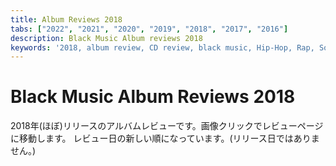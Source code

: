 ```yaml
---
title: Album Reviews 2018
tabs: ["2022", "2021", "2020", "2019", "2018", "2017", "2016"]
description: Black Music Album reviews 2018
keywords: '2018, album review, CD review, black music, Hip-Hop, Rap, Soul, R&B'
---
```



# Black Music Album Reviews 2018

<PageDescription>

2018年(ほぼ)リリースのアルバムレビューです。画像クリックでレビューページに移動します。
レビュー日の新しい順になっています。(リリース日ではありません。)

</PageDescription>

<Row>
<Column colMd={2} colLg={3} noGutterMdLeft>
<Review1 />
</Column>
<Column colMd={2} colLg={3} noGutterMdLeft>
<Review2 />
</Column>
<Column colMd={2} colLg={3} noGutterMdLeft>
<Review3 />
</Column>
<Column colMd={2} colLg={3} noGutterMdLeft>
<Review4 />
</Column>
</Row>

<Row>
<Column colMd={2} colLg={3} noGutterMdLeft>
<Review5 />
</Column>
<Column colMd={2} colLg={3} noGutterMdLeft>
<Review6 />
</Column>
<Column colMd={2} colLg={3} noGutterMdLeft>
<Review7 />
</Column>
<Column colMd={2} colLg={3} noGutterMdLeft>
<Review8 />
</Column>
</Row>

<Row>
<Column colMd={2} colLg={3} noGutterMdLeft>
<Review9 />
</Column>
<Column colMd={2} colLg={3} noGutterMdLeft>
<Review10 />
</Column>
<Column colMd={2} colLg={3} noGutterMdLeft>
<Review11 />
</Column>
<Column colMd={2} colLg={3} noGutterMdLeft>
<Review12 />
</Column>
</Row>

<Row>
<Column colMd={2} colLg={3} noGutterMdLeft>
<Review13 />
</Column>
<Column colMd={2} colLg={3} noGutterMdLeft>
<Review14 />
</Column>
<Column colMd={2} colLg={3} noGutterMdLeft>
<Review15 />
</Column>
<Column colMd={2} colLg={3} noGutterMdLeft>
<Review16 />
</Column>
</Row>

<Row>
<Column colMd={2} colLg={3} noGutterMdLeft>
<Review17 />
</Column>
<Column colMd={2} colLg={3} noGutterMdLeft>
<Review18 />
</Column>
<Column colMd={2} colLg={3} noGutterMdLeft>
<Review19 />
</Column>
<Column colMd={2} colLg={3} noGutterMdLeft>
<Review20 />
</Column>
</Row>

<Row>
<Column colMd={2} colLg={3} noGutterMdLeft>
<Review21 />
</Column>
<Column colMd={2} colLg={3} noGutterMdLeft>
<Review22 />
</Column>
<Column colMd={2} colLg={3} noGutterMdLeft>
<Review23 />
</Column>
<Column colMd={2} colLg={3} noGutterMdLeft>
<Review24 />
</Column>
</Row>

<Row>
<Column colMd={2} colLg={3} noGutterMdLeft>
<Review25 />
</Column>
<Column colMd={2} colLg={3} noGutterMdLeft>
<Review26 />
</Column>
<Column colMd={2} colLg={3} noGutterMdLeft>
<Review27 />
</Column>
<Column colMd={2} colLg={3} noGutterMdLeft>
<Review28 />
</Column>
</Row>

<Row>
<Column colMd={2} colLg={3} noGutterMdLeft>
<Review29 />
</Column>
<Column colMd={2} colLg={3} noGutterMdLeft>
<Review30 />
</Column>
<Column colMd={2} colLg={3} noGutterMdLeft>
<Review31 />
</Column>
<Column colMd={2} colLg={3} noGutterMdLeft>
<Review32 />
</Column>
</Row>

<Row>
<Column colMd={2} colLg={3} noGutterMdLeft>
<Review33 />
</Column>
<Column colMd={2} colLg={3} noGutterMdLeft>
<Review34 />
</Column>
<Column colMd={2} colLg={3} noGutterMdLeft>
<Review35 />
</Column>
<Column colMd={2} colLg={3} noGutterMdLeft>
<Review36 />
</Column>
</Row>

<Row>
<Column colMd={2} colLg={3} noGutterMdLeft>
<Review37 />
</Column>
<Column colMd={2} colLg={3} noGutterMdLeft>
<Review38 />
</Column>
<Column colMd={2} colLg={3} noGutterMdLeft>
<Review39 />
</Column>
<Column colMd={2} colLg={3} noGutterMdLeft>
<Review40 />
</Column>
</Row>

<Row>
<Column colMd={2} colLg={3} noGutterMdLeft>
<Review41 />
</Column>
<Column colMd={2} colLg={3} noGutterMdLeft>
<Review42 />
</Column>
<Column colMd={2} colLg={3} noGutterMdLeft>
<Review43 />
</Column>
<Column colMd={2} colLg={3} noGutterMdLeft>
<Review44 />
</Column>
</Row>

<Row>
<Column colMd={2} colLg={3} noGutterMdLeft>
<Review45 />
</Column>
<Column colMd={2} colLg={3} noGutterMdLeft>
<Review46 />
</Column>
<Column colMd={2} colLg={3} noGutterMdLeft>
<Review47 />
</Column>
</Row>